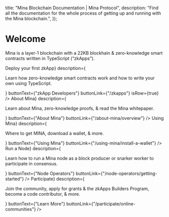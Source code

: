   title: "Mina Blockchain Documentation | Mina Protocol",
  description:
    "Find all the documentation for the whole process of getting up and running with the Mina blockchain.",
});

# Welcome

Mina is a layer-1 blockchain with a 22KB blockhain & zero-knowledge smart contracts written in TypeScript (“zkApps”).

<DocsGridLayout>
  <DocsGridEntry
    imgSrc="/static/img/docs-images/home/zkapp-developers.png"
    imgWidth={20}
    imgHeight={19}
    title={<h2 className={Theme.Type.h3}>Deploy your first zkApp</h2>}
    description={
      <p>Learn <Link href="/en/zkapps/how-zkapps-work"><span className={Theme.Type.link2}>how zero-knowledge smart contracts work</span></Link> and <Link href="/en/zkapps/how-to-write-a-zkapp"><span className={Theme.Type.link2}>how to write your own using TypeScript</span></Link>.</p>
    }
    buttonText={"zkApp Developers"}
    buttonLink={"/zkapps"}
    isRow={true}
  />
  <DocsGridEntry
    imgSrc="/static/img/docs-images/home/about-mina.svg"
    imgWidth={18}
    imgHeight={15}
    title={<h2 className={Theme.Type.h3}>About Mina</h2>}
    description={
      <p>Learn <Link href="/en/about-mina/overview"><span className={Theme.Type.link2}>about Mina</span></Link>, <Link href="/en/about-mina/what-are-zero-knowledge-proofs"><span className={Theme.Type.link2}>zero-knowledge proofs</span></Link>, & read the <Link href="/static/pdf/economicsWhitepaper.pdf"><span className={Theme.Type.link2}>Mina whitepaper.</span></Link></p>
    }
    buttonText={"About Mina"}
    buttonLink={"/about-mina/overview"}
  />
  <DocsGridEntry
    imgSrc="/static/img/docs-images/home/using-mina.svg"
    imgWidth={18}
    imgHeight={15}
    title={<h2 className={Theme.Type.h3}>Using Mina</h2>}
    description={<p>Where to get MINA, <Link href="/en/using-mina/install-a-wallet"><span className={Theme.Type.link2}>download a wallet</span></Link>, & more.</p>}
    buttonText={"Using Mina"}
    buttonLink={"/using-mina/install-a-wallet"}
  />
  <DocsGridEntry
    imgSrc="/static/img/docs-images/home/node-operators.svg"
    imgWidth={18}
    imgHeight={15}
    title={<h2 className={Theme.Type.h3}>Run a Node</h2>}
    description={
      <p>Learn how to run a Mina node as a block producer or snarker worker to participate in consensus.</p>
    }
    buttonText={"Node Operators"}
    buttonLink={"/node-operators/getting-started"}
    />
  <DocsGridEntry
    imgSrc="/static/img/docs-images/home/world-of-mina.svg"
    imgWidth={18}
    imgHeight={15}
    title={<h2 className={Theme.Type.h3}>Participate</h2>}
    description={
      <p><Link href="/en/participate/online-communities"><span className={Theme.Type.link2}>Join the community</span></Link>, <Link href="/en/participate/grantoverview#zkapps-builders-program"><span className={Theme.Type.link2}>apply for grants & the zkApps Builders Program</span></Link>, <Link href="/en/participate/github"><span className={Theme.Type.link2}>become a code contributor</span></Link>, & more.</p>
    }
    buttonText={"Learn More"}
    buttonLink={"/participate/online-communities"}
/>

</DocsGridLayout>

